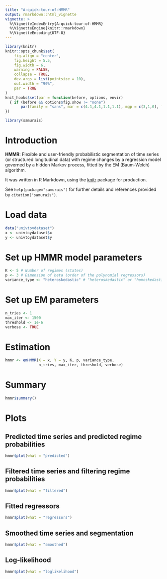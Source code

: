```yaml
---
title: "A-quick-tour-of-HMMR"
output: rmarkdown::html_vignette
vignette: >
  %\VignetteIndexEntry{A-quick-tour-of-HMMR}
  %\VignetteEngine{knitr::rmarkdown}
  %\VignetteEncoding{UTF-8}
---
```


```r
library(knitr)
knitr::opts_chunk$set(
	fig.align = "center",
	fig.height = 5.5,
	fig.width = 6,
	warning = FALSE,
	collapse = TRUE,
	dev.args = list(pointsize = 10),
	out.width = "90%",
	par = TRUE
)
knit_hooks$set(par = function(before, options, envir)
  { if (before && options$fig.show != "none") 
       par(family = "sans", mar = c(4.1,4.1,1.1,1.1), mgp = c(3,1,0), tcl = -0.5)
})
```

```r
library(samurais)
```

# Introduction

**HMMR**: Flexible and user-friendly probabilistic segmentation of time series 
(or structured longitudinal data) with regime changes by a regression model 
governed by a hidden Markov process, fitted by the EM (Baum-Welch) algorithm.

It was written in R Markdown, using the [knitr](https://cran.r-project.org/package=knitr)
package for production.

See `help(package="samurais")` for further details and references provided by `citation("samurais")`.

# Load data

```r
data("univtoydataset")
x <- univtoydataset$x
y <- univtoydataset$y
```

# Set up HMMR model parameters

```r
K <- 5 # Number of regimes (states)
p <- 3 # Dimension of beta (order of the polynomial regressors)
variance_type <- "heteroskedastic" # "heteroskedastic" or "homoskedastic" model
```

# Set up EM parameters

```r
n_tries <- 1
max_iter <- 1500
threshold <- 1e-6
verbose <- TRUE
```

# Estimation

```r
hmmr <- emHMMR(X = x, Y = y, K, p, variance_type, 
               n_tries, max_iter, threshold, verbose)
```

# Summary

```r
hmmr$summary()
```

# Plots

## Predicted time series and predicted regime probabilities

```r
hmmr$plot(what = "predicted")
```

## Filtered time series and filtering regime probabilities

```r
hmmr$plot(what = "filtered")
```

## Fitted regressors

```r
hmmr$plot(what = "regressors")
```

## Smoothed time series and segmentation

```r
hmmr$plot(what = "smoothed")
```

## Log-likelihood

```r
hmmr$plot(what = "loglikelihood")
```
